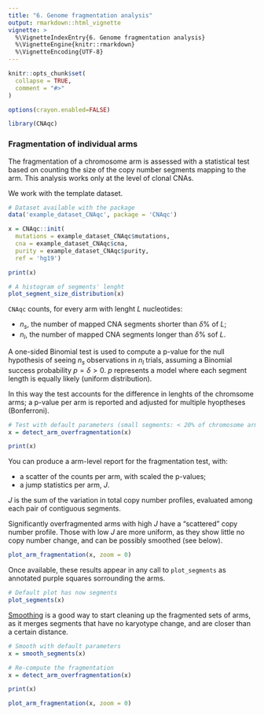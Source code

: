```yaml
---
title: "6. Genome fragmentation analysis"
output: rmarkdown::html_vignette
vignette: >
  %\VignetteIndexEntry{6. Genome fragmentation analysis}
  %\VignetteEngine{knitr::rmarkdown}
  %\VignetteEncoding{UTF-8}
---
```


```r
knitr::opts_chunk$set(
  collapse = TRUE,
  comment = "#>"
)

options(crayon.enabled=FALSE)
```

```r
library(CNAqc)
```


### Fragmentation of individual arms

The fragmentation of a chromosome arm is assessed with a statistical test based on counting
the size of the copy number segments mapping to the arm. This analysis works only at the level of clonal CNAs.

We work with the template dataset. 

```r
# Dataset available with the package 
data('example_dataset_CNAqc', package = 'CNAqc')

x = CNAqc::init(
  mutations = example_dataset_CNAqc$mutations, 
  cna = example_dataset_CNAqc$cna,
  purity = example_dataset_CNAqc$purity,
  ref = 'hg19')

print(x)
```



```r
# A histogram of segments' lenght
plot_segment_size_distribution(x)
```
 
`CNAqc` counts, for every arm with lenght $L$ nucleotides: 
 
 * $n_s$, the number of mapped CNA segments shorter than $\delta\%$ of $L$;
 * $n_l$, the number of mapped CNA segments longer than $\delta\%$ sof $L$.

A one-sided Binomial test is used to compute a p-value for the null hypothesis of seeing $n_s$ observations in $n_l$ trials, assuming a Binomial success probability $p = \delta > 0$.  $p$ represents a model where each segment length is equally likely (uniform distribution). 

In this way the test accounts for the difference in lenghts of the chromsome arms; a p-value per arm is reported and adjusted for multiple hyoptheses (Bonferroni). 

```r
# Test with default parameters (small segments: < 20% of chromosome arm)
x = detect_arm_overfragmentation(x)

print(x)
```

You can produce a arm-level report for the fragmentation test, with: 

* a scatter of the counts per arm, with scaled the p-values;
* a jump statistics per arm, $J$. 

$J$ is the sum of the variation in total copy number profiles, evaluated among each pair of contiguous segments.

Significantly overfragmented arms with high $J$  have a "scattered" copy number profile. Those with low $J$ are more uniform, as they show little no copy number change, and can be possibly smoothed (see below).

```r
plot_arm_fragmentation(x, zoom = 0)
```

Once available, these results appear in any call to `plot_segments` as annotated purple squares sorrounding the arms.

```r
# Default plot has now segments
plot_segments(x)
```

[Smoothing](https://caravagn.github.io/CNAqc/articles/smoothing.html) is a good way to start cleaning up the fragmented sets of arms, as it merges segments that have no karyotype change, and are closer than a certain distance.

```r
# Smooth with default parameters
x = smooth_segments(x)

# Re-compute the fragmentation
x = detect_arm_overfragmentation(x)

print(x)
```

```r
plot_arm_fragmentation(x, zoom = 0)
```





